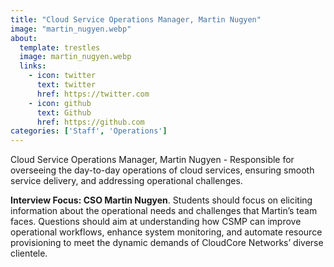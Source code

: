 ```yaml
---
title: "Cloud Service Operations Manager, Martin Nugyen"
image: "martin_nugyen.webp"
about:
  template: trestles
  image: martin_nugyen.webp
  links:
    - icon: twitter
      text: twitter
      href: https://twitter.com
    - icon: github
      text: Github
      href: https://github.com
categories: ['Staff', 'Operations']
---
```


Cloud Service Operations Manager, Martin Nugyen - Responsible for overseeing the day-to-day operations of cloud services, ensuring smooth service delivery, and addressing operational challenges.

**Interview Focus: CSO Martin Nugyen**. Students should focus on eliciting information about the operational needs and challenges that Martin's team faces. Questions should aim at understanding how CSMP can improve operational workflows, enhance system monitoring, and automate resource provisioning to meet the dynamic demands of CloudCore Networks' diverse clientele.

<!--
Paste this script at the bottom of your HTML before the </body> tag.
See more style and config options on our docs
https://github.com/Mintplex-Labs/anything-llm/tree/master/embed/README.md
-->
<script
  data-embed-id="422c13cc-9cbd-495d-acfa-e4aeafb566b1"
  data-base-api-url="https://chat.serveur.au/api/embed"
  src="https://chat.serveur.au/embed/anythingllm-chat-widget.min.js">
</script>
<!-- AnythingLLM (https://useanything.com) -->

